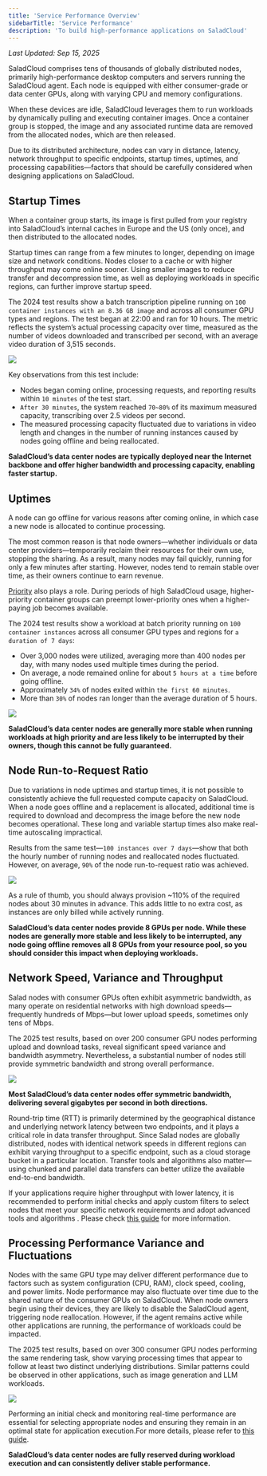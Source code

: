 ```yaml
---
title: 'Service Performance Overview'
sidebarTitle: 'Service Performance'
description: 'To build high-performance applications on SaladCloud'
---
```


_Last Updated: Sep 15, 2025_

SaladCloud comprises tens of thousands of globally distributed nodes, primarily high-performance desktop computers and
servers running the SaladCloud agent. Each node is equipped with either consumer-grade or data center GPUs, along with
varying CPU and memory configurations.

When these devices are idle, SaladCloud leverages them to run workloads by dynamically pulling and executing container
images. Once a container group is stopped, the image and any associated runtime data are removed from the allocated
nodes, which are then released.

Due to its distributed architecture, nodes can vary in distance, latency, network throughput to specific endpoints,
startup times, uptimes, and processing capabilities—factors that should be carefully considered when designing
applications on SaladCloud.

## Startup Times

When a container group starts, its image is first pulled from your registry into SaladCloud’s internal caches in Europe
and the US (only once), and then distributed to the allocated nodes.

Startup times can range from a few minutes to longer, depending on image size and network conditions. Nodes closer to a
cache or with higher throughput may come online sooner. Using smaller images to reduce transfer and decompression time,
as well as deploying workloads in specific regions, can further improve startup speed.

The 2024 test results show a batch transcription pipeline running on `100 container instances with an 8.36 GB image` and
across all consumer GPU types and regions. The test began at 22:00 and ran for 10 hours. The metric reflects the
system’s actual processing capacity over time, measured as the number of videos downloaded and transcribed per second,
with an average video duration of 3,515 seconds.

<img src="/container-engine/images/sp1.png" />

Key observations from this test include:

- Nodes began coming online, processing requests, and reporting results within `10 minutes` of the test start.
- `After 30 minutes`, the system reached `70~80%` of its maximum measured capacity, transcribing over 2.5 videos per
  second.
- The measured processing capacity fluctuated due to variations in video length and changes in the number of running
  instances caused by nodes going offline and being reallocated.

**SaladCloud’s data center nodes are typically deployed near the Internet backbone and offer higher bandwidth and
processing capacity, enabling faster startup.**

## Uptimes

A node can go offline for various reasons after coming online, in which case a new node is allocated to continue
processing.

The most common reason is that node owners—whether individuals or data center providers—temporarily reclaim their
resources for their own use, stopping the sharing. As a result, many nodes may fail quickly, running for only a few
minutes after starting. However, nodes tend to remain stable over time, as their owners continue to earn revenue.

[Priority](/container-engine/explanation/billing-pricing/priority-pricing#priority-pricing) also plays a role. During
periods of high SaladCloud usage, higher-priority container groups can preempt lower-priority ones when a higher-paying
job becomes available.

The 2024 test results show a workload at batch priority running on `100 container instances` across all consumer GPU
types and regions for `a duration of 7 days`:

- Over 3,000 nodes were utilized, averaging more than 400 nodes per day, with many nodes used multiple times during the
  period.
- On average, a node remained online for about `5 hours at a time` before going offline.
- Approximately `34%` of nodes exited within `the first 60 minutes`.
- More than `30%` of nodes ran longer than the average duration of 5 hours.

<img src="/container-engine/images/sp2.png" />

**SaladCloud’s data center nodes are generally more stable when running workloads at high priority and are less likely
to be interrupted by their owners, though this cannot be fully guaranteed.**

## Node Run-to-Request Ratio

Due to variations in node uptimes and startup times, it is not possible to consistently achieve the full requested
compute capacity on SaladCloud. When a node goes offline and a replacement is allocated, additional time is required to
download and decompress the image before the new node becomes operational. These long and variable startup times also
make real-time autoscaling impractical.

Results from the same test—`100 instances over 7 days`—show that both the hourly number of running nodes and reallocated
nodes fluctuated. However, on average, `90%` of the node run-to-request ratio was achieved.

<img src="/container-engine/images/sp3.png" />

As a rule of thumb, you should always provision ~110% of the required nodes about 30 minutes in advance. This adds
little to no extra cost, as instances are only billed while actively running.

**SaladCloud’s data center nodes provide 8 GPUs per node. While these nodes are generally more stable and less likely to
be interrupted, any node going offline removes all 8 GPUs from your resource pool, so you should consider this impact
when deploying workloads.**

## Network Speed, Variance and Throughput

Salad nodes with consumer GPUs often exhibit asymmetric bandwidth, as many operate on residential networks with high
download speeds—frequently hundreds of Mbps—but lower upload speeds, sometimes only tens of Mbps.

The 2025 test results, based on over 200 consumer GPU nodes performing upload and download tasks, reveal significant
speed variance and bandwidth asymmetry. Nevertheless, a substantial number of nodes still provide symmetric bandwidth
and strong overall performance.

<img src="/container-engine/images/sp4.png" />

**Most SaladCloud’s data center nodes offer symmetric bandwidth, delivering several gigabytes per second in both
directions.**

Round-trip time (RTT) is primarily determined by the geographical distance and underlying network latency between two
endpoints, and it plays a critical role in data transfer throughput. Since Salad nodes are globally distributed, nodes
with identical network speeds in different regions can exhibit varying throughput to a specific endpoint, such as a
cloud storage bucket in a particular location. Transfer tools and algorithms also matter—using chunked and parallel data
transfers can better utilize the available end-to-end bandwidth.

If your applications require higher throughput with lower latency, it is recommended to perform initial checks and apply
custom filters to select nodes that meet your specific network requirements and adopt advanced tools and algorithms .
Please check [this guide](/container-engine/tutorials/performance/high-performance-storage-solutions) for more
information.

## Processing Performance Variance and Fluctuations

Nodes with the same GPU type may deliver different performance due to factors such as system configuration (CPU, RAM),
clock speed, cooling, and power limits. Node performance may also fluctuate over time due to the shared nature of the
consumer GPUs on SaladCloud. When node owners begin using their devices, they are likely to disable the SaladCloud
agent, triggering node reallocation. However, if the agent remains active while other applications are running, the
performance of workloads could be impacted.

The 2025 test results, based on over 300 consumer GPU nodes performing the same rendering task, show varying processing
times that appear to follow at least two distinct underlying distributions. Similar patterns could be observed in other
applications, such as image generation and LLM workloads.

<img src="/container-engine/images/sp5.png" />

Performing an initial check and monitoring real-time performance are essential for selecting appropriate nodes and
ensuring they remain in an optimal state for application execution.For more details, please refer to
[this guide](/container-engine/tutorials/performance/high-performance-apps#build-high-performance-applications).

**SaladCloud’s data center nodes are fully reserved during workload execution and can consistently deliver stable
performance.**
